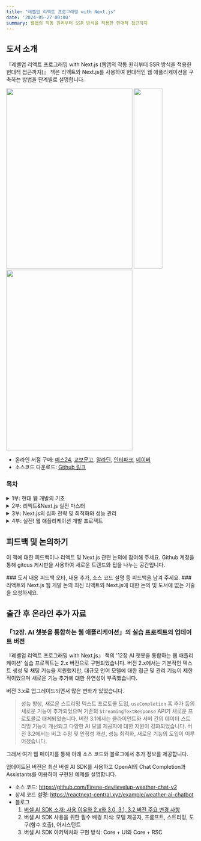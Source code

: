 ```yaml
---
title: "레벨업 리액트 프로그래밍 with Next.js"
date: '2024-05-27 00:00'
summary: 웹앱의 작동 원리부터 SSR 방식을 적용한 현대적 접근까지
---
```


<TOCInline toc={props.toc} asDisclosure />

## 도서 소개

『레벨업 리액트 프로그래밍 with Next.js (웹앱의 작동 원리부터 SSR 방식을 적용한 현대적 접근까지)』 책은 리액트와 Next.js를 사용하여 현대적인 웹 애플리케이션을 구축하는 방법을 단계별로 설명합니다.

<div className="flex flex-col sm:flex-row justify-center p-0">
  <Image src="/static/images/levelup/cover_front.png" width="336" height="480" className="w-auto sm:w-auto"/>
  <Image src="/static/images/levelup/cover_middle.png" width="76" height="480" className="hidden sm:block w-auto sm:w-auto"/>
  <Image src="/static/images/levelup/cover_back.png" width="336" height="480" className="hidden sm:block w-auto sm:w-auto"/>
</div>


- 온라인 서점 구매: [예스24](https://www.yes24.com/Product/Goods/126689601), [교보문고](https://product.kyobobook.co.kr/detail/S000213362009), [알라딘](https://www.aladin.co.kr/shop/wproduct.aspx?ISBN=K922931869&start=pnaver_02), [인터파크](http://inpk.kr/s0gB), [네이버](https://search.shopping.naver.com/book/catalog/47914364633?query=next.js&NaPm=ct%3Dlwq2046o%7Cci%3Dd710a4ca10abfaf597b712254a8ae6a27424ba6b%7Ctr%3Dboksl%7Csn%3D95694%7Chk%3D0fdbb5df1d190857a7cf4027e212c1b90a7b7d43)
- 소스코드 다운로드: [Github 링크](https://github.com/bjpublic/react_programming_with_Next.js)

### 목차

<details>
  <summary>1부: 현대 웹 개발의 기초</summary>

👉 1장. 리액트와 Next.js를 통한 웹 개발 혁신
  - 1.1 리액트와 Next.js는 무엇인가?
  - 1.2 리액트와 Next.js로 얻는 사용자 경험 향상
  - 1.3 리액트와 Next.js를 통한 개발자 생산성의 제고
  - 1.4 왜 Next.js인가?
  - 1.5 요약 및 연습 문제

👉 2장. 웹 세계의 이해
  - 2.1 웹의 기초: 웹 개발 히스토리
  - 2.2 렌더링의 이해: 브라우저에서의 웹 페이지 렌더링 메커니즘
  - 2.3 웹의 기본 구성 요소: HTML, CSS, 자바스크립트
  - 2.4 네트워킹 기초: 도메인, URL, 라우팅
  - 2.5 인프라 구조: 웹 서버, 엣지, CDN
  - 2.6 웹 개발의 필수 구성 요소: 주요 기술과 도구의 통합
  - 2.7 요약 및 연습 문제

👉 3장. 현대 웹 개발의 고급 기법
  - 3.1 Next.js 렌더링의 신세계: SSR, CSR, 하이드레이션, 웹 스트리밍
  - 3.2 코드 유지 보수성의 탁월함: 모듈화와 함수형 프로그래밍 접근 방식
  - 3.3 배포 및 운영 최적화 전략: 서버 아키텍처의 다양한 옵션
  - 3.4 현대 웹 프레임워크와 라이브러리: 리액트, 앵귤러, 뷰, 스벨트
  - 3.5 코어 웹 바이탈: 사용자 경험을 개선하는 접근
  - 3.6 요약 및 연습 문제
</details>

<details>
  <summary>2부: 리액트&Next.js 실전 마스터</summary>

👉 4장. 효율적인 웹 개발 환경 구축

  - 4.1 개발 도구 및 라이브러리 설치
  - 4.2 Next.js 설치
  - 4.3 첫 Next.js 프로젝트 시작: 보일러플레이트 애플리케이션
  - 4.4 생산성을 높이는 개발 환경 설정
  - 4.5 개발 환경의 보안과 유지 보수

👉 5장. 웹 애플리케이션의 뼈대 만들기

  - 5.1 Next.js를 위한 리액트 개요
  - 5.2 리액트 컴포넌트와 속성
  - 5.3 리액트 사용자 상호 작용과 상태 관리
  - 5.4 리액트의 고급 개념과 패턴
  - 5.5 반응형 내비게이션 메뉴 실습하기

👉 6장. 최적의 Next.js 애플리케이션 구조 설계

  - 6.1 Next.js 프로젝트 구조와 조직화
  - 6.2 Next.js 앱 라우터 기반 라우팅 기법
  - 6.3 라우팅 시 특정 상황에 대한 UI 처리
  - 6.4 CSS 스타일과 디자인 적용
  - 6.5 Next.js의 내장 기능을 활용한 이미지, 폰트, 외부 스크립트 최적화

</details>

<details>
  <summary>3부: Next.js의 심화 전략 및 최적화와 성능 관리</summary>

👉 8장. Next.js 고급 기법 탐구

  - 8.1 병렬 라우트 및 경로 가로채기
  - 8.2 라우터 핸들러: 동적 라우팅 관리
  - 8.3 미들웨어: 서버의 요청 완료 전 효율적 처리
  - 8.4 i18n: 다국어 제공
  - 8.5 폼 및 변형: 서버 액션
  - 8.6 메타데이터 관리
  - 8.7 지연 로딩 성능 최적화
  - 8.8 MDX 사용
  - 8.9 콘텐츠 개발을 효율화하는 초안 모드
  - 8.10 콘텐츠 보안 정책
  - 8.11 인증: 사용자 보안 관리

👉 9장. 안정적으로 서비스하는 배포 및 전략

  - 9.1 웹 애플리케이션을 운영하는 빌드 최적화
  - 9.2 다양한 배포 옵션
  - 9.3 Next.js 배포 최적화 및 관리 전략
  - 9.4 소프트웨어 장애 복구와 안정성

👉 10장. Next.js 애플리케이션 테스팅 및 성능 측정과 최적화

  - 10.1 단위 및 통합 테스트: Jest와 리액트 테스팅 라이브러리
  - 10.2 E2E 테스트: Cypress, Playwright
  - 10.3 웹 바이탈: Next.js의 내장 기능을 활용한 성능 측정
  - 10.4 성능을 최적화하는 크롬 개발자 도구와 라이트 하우스

</details>

<details>
  <summary>4부: 실전! 웹 애플리케이션 개발 프로젝트</summary>

👉 11장. 차트 중심 대시보드 설계

  - 11.1 프로젝트 소개 및 라이브러리 설정
  - 11.2 웹 애플리케이션 스타일링 및 메인 페이지 구축
  - 11.3 버셀 Postgres 데이터베이스 생성 및 환경 변수 설정
  - 11.4 인증 환경 설정과 회원가입 및 로그인 구현
  - 11.5 대시보드 사용자 인터페이스 개선: 사이드 메뉴 구현
  - 11.6 사용자 계정 관리 및 API 사용 키 발급
  - 11.7 프로젝트 관리
  - 11.8 웹 바이탈 지표 정보 추출과 수집
  - 11.9 라우터 핸들러를 통한 데이터 수신 및 데이터베이스 저장
  - 11.10 대시보드 UI 구성
  - 11.11 버셀 배포 플랫폼에 배포 및 업데이트 필요 사항

👉 12장. AI 챗봇을 통합하는 웹 애플리케이션

  - 12.1 프로젝트 소개와 라이브러리 설정
  - 12.2 웹 애플리케이션 스타일링 및 메인 레이아웃 구성
  - 12.3 OpenAI API와 버셀 AI SDK 알아보기
  - 12.4 날씨 대화에서 구조화된 데이터 추출하기
  - 12.5 현재 날씨 정보를 컴포넌트 UI로 제공하는 챗봇 만들기
  - 12.6 날씨 AI 챗봇 구현 완성
  - 12.7 추가로 고려해볼 사항

👉 13장. 전자 상거래 사이트

  - 13.1 프로젝트 소개 및 라이브러리 설정
  - 13.2 쇼피파이와의 헤드리스 스토어프런트 통합
  - 13.3 전자 상거래 사이트를 개발하는 베스트 프랙티스
  - 13.4 추가로 고려해볼 사항

</details>

## 피드백 및 논의하기

이 책에 대한 피드백이나 리액트 및 Next.js 관련 논의에 참여해 주세요. Github 계정을 통해 gitcus 게시판을 사용하여 새로운 트렌드와 팁을 나누는 공간입니다.

<div className="grid grid-cols-1 sm:grid-cols-2 gap-4">
  <Card href="/levelup/book/feedback">
    ### 도서 내용 피드백
    오타, 내용 추가, 소스 코드 설명 등 피드백을 남겨 주세요.
  </Card>

  <Card href="/levelup/book/discussion">
    ### 리액트와 Next.js 웹 개발 논의
    최신 리액트와 Next.js에 대한 논의 및 도서에 없는 기술을 요청하세요.
  </Card>
</div>



## 출간 후 온라인 추가 자료

### 「12장. AI 챗봇을 통합하는 웹 애플리케이션」의 실습 프로젝트의 업데이트 버전

『레벨업 리액트 프로그래밍 with Next.js』 책의 '12장 AI 챗봇을 통합하는 웹 애플리케이션' 실습 프로젝트는 2.x 버전으로 구현되었습니다. 버전 2.x에서는 기본적인 텍스트 생성 및 채팅 기능을 지원했지만, 대규모 언어 모델에 대한 접근 및 관리 기능이 제한적이었으며 새로운 기능 추가에 대한 유연성이 부족했습니다.

버전 3.x로 업그레이드되면서 많은 변화가 있었습니다.

> 성능 향상, 새로운 스트리밍 텍스트 프로토콜 도입, `useCompletion` 훅 추가 등의 새로운 기능이 추가되었으며 기존의 `StreamingTextResponse` API가 새로운 프로토콜로 대체되었습니다. 버전 3.1에서는 클라이언트와 서버 간의 데이터 스트리밍 기능이 개선되고 다양한 AI 모델 제공자에 대한 지원이 강화되었습니다. 버전 3.2에서는 버그 수정 및 안정성 개선, 성능 최적화, 새로운 기능의 도입이 이루어졌습니다.

그래서 여기 웹 페이지를 통해 아래 소스 코드와 블로그에서 추가 정보를 제공합니다.

<Callout type="warning" icon="날씨 AI 챗봇 v2">

업데이트된 버전은 최신 버셀 AI SDK를 사용하고 OpenAI의 Chat Completion과 Assistants를 이용하여 구현된 예제를 설명합니다.

- 소스 코드: https://github.com/Eirene-dev/levelup-weather-chat-v2
- 상세 코드 설명: https://reactnext-central.xyz/example/weather-ai-chatbot
- 블로그
  1. [버셀 AI SDK 소개: 사용 이유와 2.x와 3.0, 3.1, 3.2 버전 주요 변경 사항](https://reactnext-central.xyz/blog/ai/vercel-ai-sdk-overview)
  2. 버셀 AI SDK 사용을 위한 필수 배경 지식: 모델 제공자, 프롬프트, 스트리밍, 도구(함수 호출), 어시스턴트
  3. 버셀 AI SDK 아키텍처와 구현 방식: Core + UI와 Core + RSC

</Callout>
